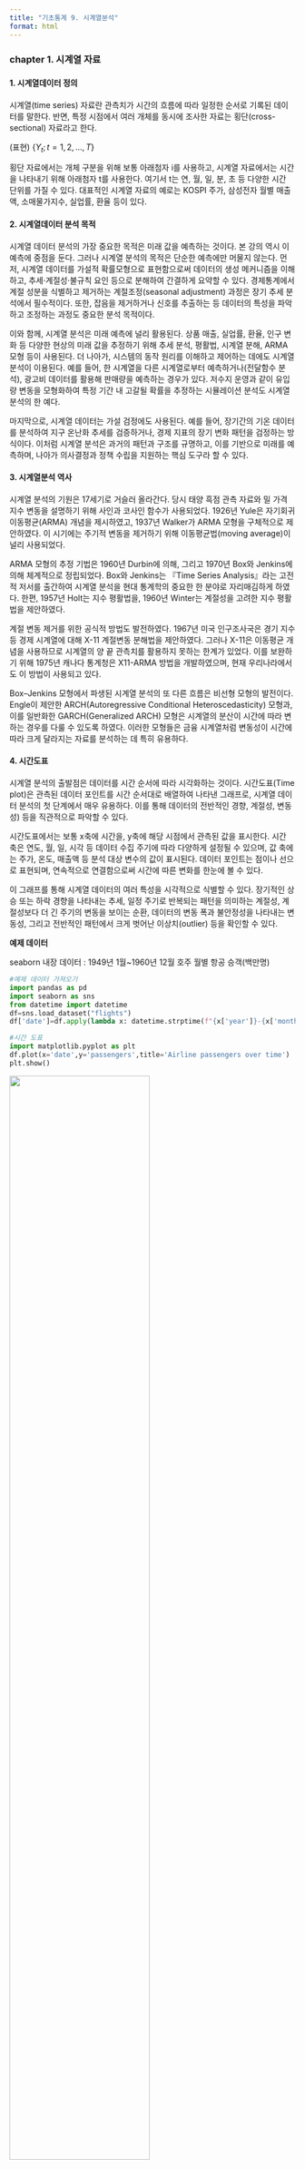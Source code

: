 ```yaml
---
title: "기초통계 9. 시계열분석"
format: html
---
```


### chapter 1. 시계열 자료 

#### 1. 시계열데이터 정의 

시계열(time series) 자료란 관측치가 시간의 흐름에 따라 일정한 순서로 기록된 데이터를 말한다. 반면, 특정 시점에서 여러 개체를 동시에 조사한 자료는 횡단(cross-sectional) 자료라고 한다.

(표현) $\{ Y_{t};t = 1,2,...,T\}$

횡단 자료에서는 개체 구분을 위해 보통 아래첨자 i를 사용하고, 시계열
자료에서는 시간을 나타내기 위해 아래첨자 t를 사용한다. 여기서 t는 연,
월, 일, 분, 초 등 다양한 시간 단위를 가질 수 있다. 대표적인 시계열
자료의 예로는 KOSPI 주가, 삼성전자 월별 매출액, 소매물가지수, 실업률,
환율 등이 있다.

#### 2. 시계열데이터 분석 목적 

시계열 데이터 분석의 가장 중요한 목적은 미래 값을 예측하는 것이다. 본
강의 역시 이 예측에 중점을 둔다. 그러나 시계열 분석의 목적은 단순한
예측에만 머물지 않는다. 먼저, 시계열 데이터를 가설적 확률모형으로
표현함으로써 데이터의 생성 메커니즘을 이해하고, 추세·계절성·불규칙 요인
등으로 분해하여 간결하게 요약할 수 있다. 경제통계에서 계절 성분을
식별하고 제거하는 계절조정(seasonal adjustment) 과정은 장기 추세
분석에서 필수적이다. 또한, 잡음을 제거하거나 신호를 추출하는 등 데이터의
특성을 파악하고 조정하는 과정도 중요한 분석 목적이다.

이와 함께, 시계열 분석은 미래 예측에 널리 활용된다. 상품 매출, 실업률,
환율, 인구 변화 등 다양한 현상의 미래 값을 추정하기 위해 추세 분석,
평활법, 시계열 분해, ARMA 모형 등이 사용된다. 더 나아가, 시스템의 동작
원리를 이해하고 제어하는 데에도 시계열 분석이 이용된다. 예를 들어, 한
시계열을 다른 시계열로부터 예측하거나(전달함수 분석), 광고비 데이터를
활용해 판매량을 예측하는 경우가 있다. 저수지 운영과 같이 유입량 변동을
모형화하여 특정 기간 내 고갈될 확률을 추정하는 시뮬레이션 분석도 시계열
분석의 한 예다.

마지막으로, 시계열 데이터는 가설 검정에도 사용된다. 예를 들어, 장기간의
기온 데이터를 분석하여 지구 온난화 추세를 검증하거나, 경제 지표의 장기
변화 패턴을 검정하는 방식이다. 이처럼 시계열 분석은 과거의 패턴과 구조를
규명하고, 이를 기반으로 미래를 예측하며, 나아가 의사결정과 정책 수립을
지원하는 핵심 도구라 할 수 있다.

#### 3. 시계열분석 역사 

시계열 분석의 기원은 17세기로 거슬러 올라간다. 당시 태양 흑점 관측
자료와 밀 가격 지수 변동을 설명하기 위해 사인과 코사인 함수가
사용되었다. 1926년 Yule은 자기회귀이동평균(ARMA) 개념을 제시하였고,
1937년 Walker가 ARMA 모형을 구체적으로 제안하였다. 이 시기에는 주기적
변동을 제거하기 위해 이동평균법(moving average)이 널리 사용되었다.

ARMA 모형의 추정 기법은 1960년 Durbin에 의해, 그리고 1970년 Box와
Jenkins에 의해 체계적으로 정립되었다. Box와 Jenkins는 『Time Series
Analysis』라는 고전적 저서를 출간하여 시계열 분석을 현대 통계학의 중요한
한 분야로 자리매김하게 하였다. 한편, 1957년 Holt는 지수 평활법을, 1960년
Winter는 계절성을 고려한 지수 평활법을 제안하였다.

계절 변동 제거를 위한 공식적 방법도 발전하였다. 1967년 미국 인구조사국은
경기 지수 등 경제 시계열에 대해 X-11 계절변동 분해법을 제안하였다.
그러나 X-11은 이동평균 개념을 사용하므로 시계열의 양 끝 관측치를
활용하지 못하는 한계가 있었다. 이를 보완하기 위해 1975년 캐나다 통계청은
X11-ARMA 방법을 개발하였으며, 현재 우리나라에서도 이 방법이 사용되고
있다.

Box--Jenkins 모형에서 파생된 시계열 분석의 또 다른 흐름은 비선형 모형의
발전이다. Engle이 제안한 ARCH(Autoregressive Conditional
Heteroscedasticity) 모형과, 이를 일반화한 GARCH(Generalized ARCH) 모형은
시계열의 분산이 시간에 따라 변하는 경우를 다룰 수 있도록 하였다. 이러한
모형들은 금융 시계열처럼 변동성이 시간에 따라 크게 달라지는 자료를
분석하는 데 특히 유용하다.

#### 4. 시간도표 

시계열 분석의 출발점은 데이터를 시간 순서에 따라 시각화하는 것이다. 시간도표(Time
plot)은 관측된 데이터 포인트를 시간 순서대로 배열하여 나타낸 그래프로,
시계열 데이터 분석의 첫 단계에서 매우 유용하다. 이를 통해 데이터의
전반적인 경향, 계절성, 변동성) 등을 직관적으로 파악할 수 있다.

시간도표에서는 보통 x축에 시간을, y축에 해당 시점에서 관측된 값을
표시한다. 시간 축은 연도, 월, 일, 시각 등 데이터 수집 주기에 따라
다양하게 설정될 수 있으며, 값 축에는 주가, 온도, 매출액 등 분석 대상
변수의 값이 표시된다. 데이터 포인트는 점이나 선으로 표현되며, 연속적으로
연결함으로써 시간에 따른 변화를 한눈에 볼 수 있다.

이 그래프를 통해 시계열 데이터의 여러 특성을 시각적으로 식별할 수 있다.
장기적인 상승 또는 하락 경향을 나타내는 추세, 일정 주기로 반복되는
패턴을 의미하는 계절성, 계절성보다 더 긴 주기의 변동을 보이는 순환,
데이터의 변동 폭과 불안정성을 나타내는 변동성, 그리고 전반적인 패턴에서
크게 벗어난 이상치(outlier) 등을 확인할 수 있다.

**예제 데이터**

seaborn 내장 데이터 : 1949년 1월\~1960년 12월 호주 월별 항공
승객(백만명)

```python
#예제 데이터 가져오기
import pandas as pd
import seaborn as sns 
from datetime import datetime
df=sns.load_dataset("flights")
df['date']=df.apply(lambda x: datetime.strptime(f"{x['year']}-{x['month']}", '%Y-%b').date(), axis=1)

#시간 도표
import matplotlib.pyplot as plt
df.plot(x='date',y='passengers',title='Airline passengers over time')
plt.show()
```

![](images/항공승객_시간도표.png){fig-align="center" width="70%"}

#### 5. 시계열데이터 성분 

시계열 데이터 $\{ Y_{t};t = 1,2,...,T\}$는 크게 네 가지 성분으로
이루어진다. 첫째, 장기간에 걸쳐 지속적인 상승이나 하락과 같은 변화를
보이는 경향(Trend) 성분이 있다. 둘째, 1년 이내와 같이 일정한 주기로
반복되는 변동 패턴을 나타내는 계절성(Seasonality) 성분이 존재한다. 셋째,
계절성보다 긴 주기의 변동을 의미하는 순환(Cycle) 성분이 있으며, 주로
경기 변동이나 경제 순환과 같은 장기 요인을 반영한다. 마지막으로, 특정한
주기나 규칙이 없이 불규칙하게 나타나는 불규칙(Irregular) 성분이 있다.

이 가운데 경향, 계절성, 순환은 비교적 규칙적인 패턴을 가지는 성분이며,
불규칙 성분은 예측이 불가능한 잡음 형태로 나타난다. 계절성과 주기 변동은
차분(differencing) 과정을 통해 제거할 수 있으며, 특히 순환 성분은 시계열
패턴을 대표하는 중요한 변동 요인으로 간주된다.

![](images/시간도표_성분.png){fig-align="center" width="70%"}

**경향(Trend) $T_{t}$**

경향은 시계열 데이터에서 장기간에 걸쳐 나타나는 지속적인 변화 패턴을
의미한다. 데이터가 시간이 지남에 따라 꾸준히 증가하거나 감소하는지, 혹은
상대적으로 일정한 수준을 유지하는지를 파악할 수 있다. 경향 패턴은
일반적으로 장기적 요인---예를 들어 인구 증가, 기술 발전, 경제 성장 또는
장기 경기침체---에 의해 발생한다.

형태에 따라 경향은 직선 경향(linear trend)과 이차 경향(quadratic trend)
등으로 구분된다. 직선 경향은 일정한 속도로 변화하는 패턴을, 이차 경향은
변화 속도 자체가 시간이 지남에 따라 증가하거나 감소하는 패턴을 나타낸다.

**순환(cycle) $C_{t}$**

순환은 시계열 데이터에서 일정한 주기와 진폭을 가지고 반복되는 변동
패턴을 의미한다. 이는 계절성보다 더 긴 기간에 걸쳐 나타나며, 경제 경기
변동이나 기후 변화와 같이 장기 요인에 의해 발생하는 경우가 많다. 순환
패턴은 사인 곡선(sine curve)과 같이 일정한 간격으로 고점과 저점이
반복되는 형태로 나타나며, 이러한 주기적 변동은 장기 예측이나 시스템 동작
분석에서 중요한 단서를 제공한다.

**계절성(seasonality) $S_{t}$**

계절성은 시계열 데이터에서 일정한 주기를 가지고 반복되는 변동 패턴을
말한다. 순환과 달리 주기의 길이가 고정되어 있다는 특징이 있으며, 주별,
월별, 분기별, 연도별 등 일정 간격마다 유사한 형태의 변동이 반복된다.
예를 들어, 여름철 음료 매출 증가, 연말 소비 지출 증가, 특정 계절의
농산물 가격 변동 등이 계절성 패턴에 해당한다. 계절성은 주기성이 뚜렷하기
때문에 차분(differencing)이나 계절 조정기법을 통해 비교적 쉽게
제거하거나 분석에 반영할 수 있다.

**불규칙성(irregular) $I_{t}$**

불규칙성은 시계열 데이터에서 경향, 순환, 계절성과 같은 규칙적인 패턴이
전혀 존재하지 않는 변동 성분을 의미한다. 이는 예측할 수 없는 우연한
요인이나 측정상의 오차 등에 의해 발생하며, 통계 모형에서 오차항에
해당한다. 불규칙 성분은 일반적으로 평균이 0이고 분산이 일정하며, 서로
독립적인 백색잡음(white noise)으로 가정된다. 이러한 성분은 데이터
분석에서 제거하거나 모형화하기 어렵기 때문에, 주로 다른 패턴 성분을
추출한 후 남은 잔차로 해석된다.

#### 3. 시계열데이터 분석방법 

![](images/시계열분석_방법.png){fig-align="center" width="80%"}

회귀분석(계량경제) 방법, BOX-JENKINS 방법, 지수 평활법, 시계열 분해
방법이 있다. 회귀분석 방법과 BOX-JENKINS 방법(ARMA)은 수학적 이론 모형에
의존하고 시간에 따라 변동이 많은(빠른) 시계열 자료에 적용된다. 지수
평활법이나 시계열 분해 방법은 다소 직관적인 방법이며 시간에 따른 변동이
느린 데이터를 분석하는데 사용된다.

과거의 데이터 패턴을 활용하여 미래 값을 예측, 설명변수가 있는 시계열
모형은 econometric 계량경제모형

frequency domain : Fourier 분석에 기초, spectrum density function

time domain : 자기상관함수 이용, 관측값들의 시간적 변화 탐색

**평활법 : 과거 값의 평균으로 미래 값을 예측하는 방법**

- 이동 평균법(moving average): 최근 데이터의 평균을 (혹은 중앙치)
  예측치로 사용하는 방법이다. 각 과거치에는 동일한 가중치가 주어지면
  과거 패턴 인식이 주목적이다.

- 지수 평활법(exponential smoothing): 현재 가까운 시점에 가장 많은
  가중치 주고 멀어질수록 낮은 가중치를 주는 방법이다. 경향이나 계절성
  존재여부에 따라 단순지수, 이중지수, 삼중지수, 계절지수 평활법 등이
  있다.

**ARMA 모형**

$Y_{t} = \mu + \alpha_{1}Y_{t - 1} + ... + \alpha_{p}Y_{t - p} + \beta_{1}e_{t - 1} + ... + \beta_{q}e_{t - q} + e_{t - 1}$

시계열 데이터 $\{ Y_{t};t = 1,2,...,T\}$에 대한 모형화를 통하여 미래
값을 예측하는 방법이다. 설명변수가 종속변수 자신의 과거 값인 AR(Auto
Regressive) 모형 , 설명변수가 오차항의 과거 값인 MA(Moving Average)
모형, 그리고 AR과 MA 모형의 결합인 ARMA 모형이 있다.

**계량경제 Econometrics Model**

$Y_{t} = \mu + \alpha_{1}X_{1t} + \alpha_{2}X_{2t} + ... + \alpha_{p}X_{pt} + e_{t - 1}$

시계열 데이터 $\{ Y_{t};t = 1,2,...,T\}$ 종속변수로 하고 p개의 (X1, X2,
\..., Xp)를 설명하는 회귀분석 모형, 유의한 (영향을 미치는) 설명변수를
찾을 수 있으나 예측에 어려움이 있다. 왜냐하면 설명변수의 예측치도 있어야
하기 때문이다. 그러므로 설명변수의 경우에는 $t$시점 대신 이전
시점$t - 1,t - 2,...$을 사용한다.

**성분 관련 분석**

- 추세분석 : 추세(일차식, 이차식, 로그형태 등) 성분을 파악한다.

- 변동 분해 : 3개 주요 성분 (주기, 계절성, 경향)을 분해하는 방법

- X-11 방법 : 정부통계에서 가장 많이 쓰이는 계절 조정 방법

#### 6. 최적 모형 선택 통계량  

- 예측오차: $e_{t} = Y_{t} - {\widehat{Y}}_{t}$

- Mean Absolute Error (MAE) 평균절대오차:
  $MAE = \frac{1}{T}\overset{T}{\sum_{i = 1}}|e_{t}|$

- Mean Absolute Percentage Error (MAPE) 평균절대오차비율:
  $MAPE = \frac{1}{T}\overset{T}{\sum_{i = 1}}|\frac{e_{t}}{Y_{t}}| \times 100(\%)$

- Mean Squared Error (MSE) 평균오차자승합:
  $MSE = \frac{1}{T}\overset{T}{\sum_{i = 1}}e_{t}^{2}$

- Root-Mean Squared Error (MSE) 제곱근MSE:
  $RMSE = \sqrt{\frac{1}{T}\overset{T}{\sum_{i = 1}}e_{t}^{2}}$

### chapter 1. 시계열 모형 

#### 1. 시계열 모형 개념 

**정의**

시계열 분석에서 중요한 출발점은 관측 자료를 설명할 수 있는 적절한
확률모형 또는 모형 계열을 선택하는 것이다. 미래 관측값은 본질적으로
불확실하므로, 각 시점의 관측값 $\{ x_{t}\}$는 확률변수 $\{ X_{t}\}$의
실현값이라고 가정한다.

시계열 모형이란, 관측된 자료 $\{ x_{t}\}$가 실현값이라고 가정되는
확률변수열 $\{ X_{t}\}$의 결합분포를 구체적으로 명세한 것이다. 경우에
따라서는 모든 결합분포를 명시하는 대신 평균과 공분산만을 제시하는 경우도
있다.

이론적으로 완전한 확률 시계열 모형은 $\{ X_{1},X_{2},\ldots\}$의 모든
결합분포를 명시한다. 예를 들어,

$$P(X_{1} \leq x_{1},\ldots,X_{n} \leq x_{n}), - \infty < x_{1},\ldots,x_{n} < \infty,n = 1,2,\ldots$$

와 같이 모든 시점 n에 대한 확률을 규정해야 한다. 그러나 실제 분석에서
이렇게 완전한 명세는 매우 드물다. 대부분의 시계열은 너무 많은 모수를
포함하기 때문에, 분석 가능성과 효율성을 위해 1차 및 2차 모멘트(평균과
공분산)와 같이 보다 제한적인 정보만을 사용하는 경우가 많다.

이러한 평균과 공분산 같은 2차 특성만으로 시계열을 묘사하는 방식을 2차
특성 접근이라 한다. 특히 결합분포가 다변량 정규분포인 경우, 이러한 2차
특성만으로도 결합분포 전체를 완전히 결정할 수 있다. 비록 2차 특성
접근법은 정보의 일부를 포기하는 결과를 낳지만, 최소평균제곱오차
예측이론과 결합하면 실용적이고 효율적인 시계열 분석이 가능하다.

실제 분석에서는 하나의 시계열 자료만 관측 가능한 경우가 많다. 예를 들어,
1900\~1996년 동안 국내 연간 강수량 자료는 오직 한 가지 실현값일 뿐이며,
이는 가능한 많은 경우 중 하나일 뿐이다. 이러한 상황에서 우리는 가용한
자료를 설명하고 예측할 수 있는 간단한 시계열 모형을 설정하고, 더 나아가
다양한 응용 목적에 맞는 모형군을 확장해 나가게 된다.

**시계열 모형화의 일반적 접근 방법**

시계열 분석을 시작할 때는 먼저 데이터를 시각화하여 주요 특징을 파악한다.
이를 통해 추세나 계절성이 있는지, 뚜렷한 구조 변화가 있는지, 혹은
이상치가 존재하는지를 확인한다.

다음 단계는 추세와 계절 성분을 제거하여 정상성(stationarity)을 가진
잔차를 만드는 것이다. 데이터의 변동 폭이 시계열 수준과 비례하는 경우,
로그 변환(log transformation)과 같이 분산 안정화를 위한 사전 변환을
적용할 수 있다. 예를 들어, 모든 값이 양수이도록 상수를 더한 뒤 로그를
취하면 변동성이 일정한 데이터로 변환할 수 있다. 추세와 계절성 제거
방법으로는 모형을 적합하여 해당 성분을 추정 후 제거하거나,
차분(differencing)을 이용해 $Y_{t} = X_{t} - X_{t - d}$와 같이 원
시계열을 일정 시차 d만큼 차감하는 방식이 있다. 목표는 정상성을 만족하는
잔차를 만드는 것이다.

정상화된 잔차에 대해서는 표본 자기상관함수 등 여러 통계량을 활용하여
적절한 모형을 선택하고 적합한다. 이후에는 잔차를 예측하고, 앞서 적용했던
변환을 역변환하여 원래 시계열의 예측값을 얻는다.

또 다른 접근 방법으로는 시계열을 주파수 영역에서 해석하는 푸리에 변환을
이용하여, 서로 다른 주파수를 가진 사인파와 코사인파 성분으로 표현하는
방식이 있다. 이 방법은 신호 처리나 구조물 공학과 같은 공학적 응용에서
특히 중요하며, 구조물의 공진 주파수가 외부 하중의 주파수와 일치하지
않도록 설계하는 데 활용될 수 있다.

#### 2. 시계열 기본 모형 

##### \(1) 평균 0인 모형

시계열 모형 중 가장 단순한 형태는 추세나 계절 성분이 전혀 없고,
관측값들이 서로 독립이며 동일한 분포를 따르는 경우이다. 특히 평균이 0인
확률변수열 $\{ X_{1},X_{2},\ldots\}$로 구성된 경우로 iid 잡음
모형이라고도 한다. 각 확률변수는 동일한 누적분포함수 $F( \cdot )$를
가지며, 결합분포는 다음과 같이 곱으로 분리된다.

$$P(X_{1} \leq x_{1},\ldots,X_{n} \leq x_{n}) = P(X_{1} \leq x_{1})\cdots P(X_{n} \leq x_{n}) = F(x_{1})\cdots F(x_{n})$$

이는 시계열의 모든 시점이 서로 독립임을 의미한다. 따라서 어떤 시점의
값이 주어져도 다른 시점의 값을 예측하는 데 전혀 도움이 되지 않는다.
수식으로 표현하면 다음과 같다.

$$P(X_{n + h} \leq x \mid X_{1} = x_{1},\ldots,X_{n} = x_{n}) = P(X_{n + h} \leq x)$$

예측의 관점에서, 관측값 $(X_{1},\ldots,X_{n})$을 바탕으로 미래값
$X_{n + h}$를 최소평균제곱오차(MSE) 기준으로 예측하는 함수 f를 찾을
경우, 이 모형에서는 항상 0이 최적 예측값이 된다. 즉, iid 잡음 모형은
예측에는 아무런 실질적 정보를 제공하지 않는다.

그럼에도 불구하고 iid 잡음 모형은 시계열 분석에서 중요한 의미를 가진다.
이는 보다 복잡한 시계열 모형을 구축할 때 기초 구성요소로 사용될 수
있으며, 실제 시계열이 iid 잡음으로부터 얼마나 벗어나는지를 측정하는
기준이 되기 때문이다.

**Binary Process**

iid 잡음 모형의 한 예로, 각 시점 $t = 1,2,\ldots$에서 확률 $p$로
$X_{t} = 1$, 확률 $(1 - p)$로 $X_{t} = 0$이 나오는 확률변수열
$\{ X_{t}\}$를 생각할 수 있다. 동전을 던져 앞면이 나오면 +1, 뒷면이
나오면 0을 부여하는 실험이 여기에 해당한다.

**Random Walk**

랜덤 워크는 iid 잡음을 누적합하여 생성되는 시계열이다. 초기값을
$S_{0} = 0$으로 두고,
$S_{t} = X_{1} + X_{2} + \cdots + X_{t},t = 1,2,\ldots$로 정의하면,
$\{ X_{t}\}$가 평균 0인 iid 잡음일 때 $\{ S_{t}\}$는 평균이 0인 랜덤
워크가 된다.

##### \(2) 추세와 계절성을 포함한 모형

많은 시계열 자료에는 뚜렷한 추세가 존재한다. 예를 들어, 호주 월별
탑승객수 자료에는 장기적인 증가 경향이 분명히 나타난다. 이러한 경우,
평균이 0인 모형은 적합하지 않으며, 추세를 포함한 모형이 필요하다.

$X_{t} = m_{t} + Y_{t}$, 여기서 $m_{t}$는 시간이 지남에 따라 서서히
변하는 함수로 추세 성분이라 하며, $Y_{t}$는 평균이 0인 확률 과정이다.
추세 성분를 추정하는 대표적인 방법 중 하나가 최소제곱법이다.
최소제곱법에서는 $m_{t}$를 매개변수화된 함수로 가정하고, 관측자료
$\{ x_{1},\ldots,x_{n}\}$에 대해
$\overset{n}{\sum_{t = 1}}(x_{t} - m_{t})^{2}$을 최소화하도록 모수 값을
추정한다. 예를 들어, 2차 다항식 추세를 가정하면
$m_{t} = a_{0} + a_{1}t + a_{2}t^{2}$와 같이 표현할 수 있으며,
$a_{0},a_{1},a_{2}$는 최소제곱법을 통해 추정된다.

이러한 추세 모형은 장기 변화 패턴을 파악하는 데 유용하며, 필요할 경우
계절성이나 순환 성분을 추가로 포함시켜 더 복잡한 시계열 모형을 구성할 수
있다.

**Harmonic Regression(조화회귀)**

많은 시계열 데이터는 날씨와 같이 계절적으로 변하는 요인의 영향을 받는다.
이러한 효과는 주기가 고정되어 알려진 주기적 성분으로 모형화할 수 있다.
예를 들어, [']{dir="rtl"}교통사고 사망자 수[']{dir="rtl"} 자료는 매년
7월에 최고점, 2월에 최저점을 보이며, 주기 12의 계절 요인을 강하게
시사한다.

계절 요인은 추세가 없고 잡음은 허용하는 단순한 모형으로 다음과 같이
표현할 수 있다. $X_{t} = s_{t} + Y_{t}$, 여기서 $s_{t}$는 주기 $d$를
가지는 주기 함수이며($s_{t - d} = s_{t}$), 편리한 선택으로 사인과 코사인
파형의 합인 조화(harmonics)를 사용할 수 있다. 즉,

$s_{t} = a_{0} + \overset{k}{\sum_{j = 1}}\left\lbrack a_{j}\cos(\lambda_{j}t) + b_{j}\sin(\lambda_{j}t) \right\rbrack$로
표현되며, $a_{0},a_{1},\ldots,a_{k},b_{1},\ldots,b_{k}$는 미지의
모수이고, $\lambda_{1},\ldots,\lambda_{k}$는 고정된 주파수로 $2\pi/d$의
정수배에 해당한다.

이 모형은 푸리에 급수와 동일한 구조를 가지며, $k$는 사용되는 조화의
개수를 의미한다. 예를 들어, 주기 $d = 365$의 일별 데이터에서 기본 파형
하나만 적합하려면 $k = 1,f_{1} = 1$을 선택한다. 반면, 주기 365를 1, 2,
3, 4로 나눈 파형의 조합을 사용하려면 $k = 4$로 설정하고 각 $f_{j} = j$로
지정한다. 조화회귀는 계절성이 뚜렷하고 주기가 일정한 시계열에서 매우
효과적이며, 특히 추세 없이 주기 성분과 잡음만 있는 경우 계절 변동을
설명하는 데 유용하다.

**정상성 모형 stationary model**

시계열 $\{ X_{t},t = 0, \pm 1,\ldots\}$가 정상적(stationary)이라고
말하려면, 시계열의 통계적 특성이 시간에 따라 변하지 않아야 한다. 보다
구체적으로, 평균과 분산이 일정하고, 공분산이 두 시점의 절대적 시간
위치가 아니라 시차(lag)에만 의존해야 한다.

【정의】 $E(X_{t}^{2}) < \infty$인 시계열 $\{ X_{t}\}$에 대해, 평균
함수는 $\mu_{X}(t) = E(X_{t})$, 공분산 함수는
$\gamma_{X}(r,s) = Cov(X_{r},X_{s}) = E\lbrack(X_{r} - \mu_{X}(r))(X_{s} - \mu_{X}(s))\rbrack$

로 정의된다.

**【정의】** $E(X_{t}^{2}) < \infty$인 시계열 $\{ X_{t}\}$가 약한 정상성을
가지려면

1\. 평균 $\mu_{X}(t)$가 시간 t에 무관해야 하며,

2\. 공분산 $\gamma_{X}(t + h,t)$가 t에 무관하고 시차 h에만 의존해야
한다.

엄밀한 정상성(strict stationarity)은 모든 h와 $n > 0$에 대해,
$(X_{1},\ldots,X_{n}),(X_{1 + h},\ldots,X_{n + h})$가 동일한 결합분포를
가지는 경우를 말한다.

약한 정상성 조건 (2)에 따라, 정상 시계열의 공분산 함수는 시차 h에 대한
함수로 정의된다.
$\gamma_{X}(h): = \gamma_{X}(h,0) = \gamma_{X}(t + h,t)$

**【자기상관함수 정의】** 정상 시계열 $\{ X_{t}\}$의 $lagh$에서의
자기공분산함수(Autocovariance Function, ACF)는
$\gamma_{X}(h) = Cov(X_{t + h},X_{t})$로 정의된다. 이때 $lagh$에서의
자기상관함수는
$\rho_{X}(h) = \frac{\gamma_{X}(h)}{\gamma_{X}(0)} = Cor(X_{t + h},X_{t})$로
정의되며, 이는 시계열이 시간 간격 $h$만큼 떨어진 두 시점에서 얼마나
선형적으로 관련되어 있는지를 나타낸다.

**【예제 iid 잡음】** $\{ X_{t}\}$가 평균 0, 분산 $\sigma^{2}$를 가지는 독립
동일분포(iid) 확률변수열이라고 하자. (1) $E(X_{t}) = 0$ (2)
$\gamma_{X}(t + h,t) = \{\begin{matrix}
\sigma^{2}, & \text{if}h = 0 \\
0, & \text{if}h \neq 0
\end{matrix}$ 모두 t에 의존하지 않으므로 정상성 모델이다. 같은 이유로
백색잡음도 정상성 모델이다.

【예제 랜덤 워크】 $\{ S_{t}\}$가 iid 잡음 $\{ X_{t}\}$를 누적합하여
만든 랜덤워크라 하면 공분산
$\gamma_{S}(t + h,t) = Cov(S_{t + h},S_{t}) = t\sigma^{2}$는 시차 t에
의존하므로 비정상성 모델이다.

### chapter 3. 평활법 

#### 1. 이동평균법 

계열 데이터는 주기성이나 불규칙성을 포함하는 경우가 많으므로, 이러한
단기 변동을 완화하고 전반적인 추세를 파악하기 위해 과거 관측값을
평균하는 방법이 사용된다. 이와 같이 과거의 일정 개수 관측값을 평균하여
예측값을 구하는 방법을 이동평균법(Moving Average)이라 한다.

이동평균법은 예측 시점 이전의 일정 기간(예: 최근 3개월, 5일 등)에
해당하는 과거 자료의 평균을 사용하여 다음 시점의 값을 추정한다. 모든
과거치에 동일한 가중치를 부여한다는 점에서, 과거치에 서로 다른 가중치를
부여하는 지수평활법(Exponential Smoothing)과 구별된다.

이 방법은 단기 변동을 제거하고 장기 경향을 파악하는 데 효과적이며, 특히
계절 변동이나 잡음을 제거한 추세 분석과 단기 예측에 자주 활용된다.

**이동평균(Moving Average, MA) 계산과 예측**

이동평균법은 과거 m개의 관측값의 평균을 이용하여 다음 시점의 값을
예측하는 방법이다. 시점 t에서의 단순 이동평균(Simple Moving Average)은
다음과 같이 계산된다.

$${\widehat{X}}_{t + 1} = \frac{X_{t} + X_{t - 1} + \cdots + X_{t - m + 1}}{m}$$

이동평균에는 일반 이동평균과 중심 이동평균(Centered Moving Average,
CMA)가 있다.

일반 이동평균은 예측 시점 직전의 m개 자료를 단순 평균하여 사용한다.

중심 이동평균은 m개의 자료 가운데 중앙 시점을 대표값으로 사용하며, 특히
계절성을 제거하는 과정에서 유용하다.

예를 들어, m = 3인 경우,

- 일반 이동평균: $MA_{t} = \frac{X_{t} + X_{t - 1} + X_{t - 2}}{3}$

  중심 이동평균: 중앙시점이 t이면
  $CMA_{t} = \frac{X_{t - 1} + X_{t} + X_{t + 1}}{3}$이 된다.

중심 이동평균은 시계열을 부드럽게 하면서도 시점의 중심에 해당하는 값을
대표값으로 하므로, 특히 계절 조정 과정에서 계절성을 제거하는 데 자주
사용된다.

**이동평균 주기 m의 결정**

이동평균법에서 주기 m은 데이터의 특성과 분석 목적에 따라 설정한다.
일반적으로 m은 데이터 주기의 배수를 활용하여 결정하며, 이는 변동의 주요
주기를 부드럽게 제거하고 장기 경향을 파악하기 위함이다. 예를 들어,

- 주가 데이터(일별): m = 5 (1주), m = 20 (1개월), m = 60 (분기), m = 120
  (반년)

- 월별 데이터: m = 12 (1년), m = 24 (2년), m = 36 (3년)

**이동평균법의 특징**

이동평균법은 시계열 데이터에서 계절성과 불규칙 변동을 제거함으로써
전반적인 추세를 직관적으로 파악할 수 있는 장점을 가진다. 주기 m의 길이에
따라 분석 초점이 달라지는데, m이 길면 장기 패턴을, m이 짧으면 단기
패턴을 진단하는 데 유용하다. 특히 주기가 길어질수록 시계열에서 주기적
변동이 사라지고 직선에 가까운 장기 추세선이 나타난다.

이 방법은 각 시점에서 자신을 포함한 m개의 관측치를 동일한 가중치로
평균하여, 시계열 자료 $\{ Y_{t}\}$의 전반적인 패턴을 인식한다. 이러한
단순한 계산 방식 덕분에 이해와 구현이 용이하며, 시각적으로도 직관적인
정보를 제공한다.

**이동평균법의 한계와 문제점**

이동평균법은 계산이 단순하고 직관적인 장점이 있지만, 몇 가지 한계가
존재한다. 첫째, 과거 관측치에 동일한 가중치를 부여한다는 점이다. 이는
시간적으로 가까운 자료와 먼 과거 자료를 동일하게 취급하므로, 최근 정보의
중요성이 반영되지 못하고 경우에 따라 추세 판단이 왜곡될 가능성이 있다.

둘째, 이동평균법은 구조적으로 차기 1기만 예측이 가능하다. 따라서 장기
예측보다는 과거 자료를 부드럽게 하여 전반적인 추세를 파악하거나 단기
패턴을 분석하는 데 적합하다. 이러한 이유로, 이동평균법은 독립적인 예측
도구라기보다 시계열 모형화 이전의 탐색적 분석이나 데이터 전처리 단계에서
주로 활용된다.

```python
#예제 데이터 가져오기
import pandas as pd
import seaborn as sns 
from datetime import datetime
df=sns.load_dataset("flights")
df['date']=df.apply(lambda x: datetime.strptime(f"{x['year']}-{x['month']}", '%Y-%b').date(), axis=1)

#이동평균 주기=12, 일년
df['rolling_avg'] = df['passengers'].rolling(window=12).mean()
import matplotlib.pyplot as plt
plt.plot(df['date'],df['passengers'], 'b')  
plt.plot(df['date'],df['rolling_avg'], 'r') 
plt.show()
```

![](images/항공승객_이동평균법.png){fig-align="center" width="80%"}

#### 2. 지수 평활법 exponential smoothing 

이동평균법은 모든 관측치에 동일한 가중치를 부여하므로, 최근 자료와
오래된 자료가 동일하게 반영된다는 한계가 있다. 이로 인해 최신 정보의
중요성이 충분히 반영되지 못하고, 과거의 추세 패턴이 과도하게 포함되는
경향이 있다.

이러한 단점을 보완한 방법이 지수평활법이다. 지수평활법은 최근 관측치에
더 높은 가중치를 부여하고, 시점이 멀어질수록 가중치를 지수적으로
감소시키는 방식으로 과거 자료를 반영한다. 가중치는 일반적으로 평활
상수(smoothing constant) $\alpha(0 < \alpha \leq 1)$로 조절하며,
$\alpha$값이 클수록 최근 자료의 비중이 커지고, 작을수록 장기 패턴을 더
많이 반영하게 된다.

이 방법은 단순한 계산 구조에도 불구하고 예측 능력이 뛰어나며, 단기 미래
예측에 널리 활용된다. 특히 시계열 데이터에서 경향이 크지 않은 경우,
지수평활법은 과거 패턴을 부드럽게 반영하면서도 변화에 신속하게 대응할 수
있다.

1\. 단순 지수평활법(Simple Exponential Smoothing): 추세나 계절성이 없는
시계열에 사용되는 가장 기본적인 형태이다. 미래 예측값은 이전 예측값과
새로운 관측값의 가중 평균으로 계산되며, 평활 상수 $\alpha$로 최근 자료의
반영 비율을 조절한다.

2\. 이중 지수평활법(Double Exponential Smoothing, Holt[']{dir="rtl"}s
Method): 시계열에 추세가 존재하는 경우 사용한다. 레벨(level)과
추세(trend)를 각각 추정하여, 단순 지수평활법에 추세 항을 추가한
형태이다. 이를 통해 변화하는 추세를 반영한 예측이 가능하다.

3\. 삼중 지수평활법(Triple Exponential Smoothing, Holt--Winters Method):
시계열에 추세와 계절성이 모두 존재하는 경우 사용한다. 레벨, 추세,
계절성(seasonal component)을 동시에 추정하며, 계절성이
고정폭(additive)인지 비례형(multiplicative)인지에 따라 두 가지 형태가
있다.

4\. 적응형 지수평활법(Adaptive Exponential Smoothing): 데이터의 변화
속도에 따라 평활 상수 $\alpha$를 자동으로 조정하는 방법이다. 급격한 변동
시에는 $\alpha$를 크게, 안정적인 시기에는 작게 설정하여 예측 정확도를
높인다.

##### \(1) 단순지수평활법 Simple ES

단순 지수평활법은 주기(순환)만 존재하고 추세나 계절성이 없는 시계열
자료에 적합한 예측 방법이다. 이 방법은 과거의 모든 관측값을 활용하되,
최근 관측치에 더 큰 가중치를 부여하고 시점이 멀어질수록 가중치를
지수적으로 감소시키는 특징을 가진다. 이를 통해 최근 데이터의 변화가
예측에 빠르게 반영되면서도 과거 자료가 완전히 무시되지 않는다.

**모형 구조**

단순 지수평활법의 평활값(예측값)은 다음과 같이 정의된다.

$\widehat{Y}t = \alpha Y_{t} + (1 - \alpha)\widehat{Y}t - 1$. 여기서
$Y_{t}$는 시점 t에서의 실제 관측값, ${\widehat{Y}}_{t}$는 시점 t에서의
평활값, 그리고 $\alpha$는 평활 상수(smoothing
constant)이다($0 < \alpha \leq 1$).

이 식은 최근 관측값 $Y_{t}$와 직전 평활값 ${\widehat{Y}}_{t - 1}$의 가중
평균이며, 과거 관측값에 대한 가중치는 $(1 - \alpha)^{k}$로 지수적으로
감소한다.

**가중치 해석**

가중치 $\alpha$가 클수록 최근 자료의 비중이 커지고, 과거 자료의 영향은
급격히 줄어든다. 반대로 $\alpha$가 작으면 과거 자료의 영향이 오래
지속되며, 변화에 대한 반응 속도는 느려진다. Brown은 경험적으로
$\alpha$를 0.05\~0.3 범위에서 선택할 것을 권장하였다.

다음 그림은 레벨이 t=40에서 점프하도록 만든 예시 데이터로 α=0.7은 변화에
빠르게 반응하고 α=0.2는 느리게 따라간다.

![](images/단순지수평활법_예제.png){fig-align="center" width="80%"}

**주기와 평활 상수의 관계**

Montgomery & Johnson(1976)은 데이터 주기 $P$와 평활 상수 $\alpha$의
관계를 다음과 같이 제안하였다. $\alpha \approx 1 - {0.8}^{(1/P)}$. 예를
들어, 주기가 12개월인 월별 데이터의 경우 $\alpha \approx 0.18$ 정도가
적절하다.

**초기값 설정**

초기 평활값 ${\widehat{Y}}_{1}$은 예측의 안정성을 위해 중요하다.
일반적으로 첫 번째 관측값 ${\widehat{Y}}_{1}$ 또는 초기 몇 개 자료의
평균을 사용하며, 경우에 따라 최소제곱법을 통해 추정하기도 한다.

**예측 범위**

단순 지수평활법은 구조적으로 1기 예측(one-step-ahead)에 최적화되어 있다.
장기 예측의 경우, 2기 이후의 예측치는 모두 동일하게
${\widehat{Y}}_{t + 1}$로 수렴한다. 따라서 장기 예측에는 적합하지 않고,
단기 예측이나 단기 추세 분석에 주로 활용된다.

```python
# 예제 데이터 가져오기
import pandas as pd
import seaborn as sns
import matplotlib.pyplot as plt
from datetime import datetime
from statsmodels.tsa.api import SimpleExpSmoothing

# flights 데이터 로드
df = sns.load_dataset("flights")
df['date'] = df.apply(lambda x: datetime.strptime(f"{x['year']}-{x['month']}", '%Y-%b'), axis=1)
df.set_index('date', inplace=True)

# 단순 지수평활 모델 생성 및 적합
model = SimpleExpSmoothing(df['passengers'], initialization_method="heuristic")
fit_model = model.fit(optimized=True)  # alpha 자동 추정

# 결과 출력
print("Optimal alpha:", fit_model.params['smoothing_level'])
print("SSE:", fit_model.sse)

# 12개월 예측
forecast_steps = 12
forecast = fit_model.forecast(steps=forecast_steps)

# 시각화
plt.figure(figsize=(10,5))
plt.plot(df.index, df['passengers'], label='Observed', color='black')
plt.plot(fit_model.fittedvalues.index, fit_model.fittedvalues, label='Fitted (SES)', color='blue')
plt.plot(pd.date_range(df.index[-1] + pd.DateOffset(months=1), periods=forecast_steps, freq='M'),
         forecast, label='Forecast', color='red', linestyle='--')
plt.title("Simple Exponential Smoothing - Observed vs Fitted & Forecast")
plt.xlabel("Date")
plt.ylabel("Passengers")
plt.legend()
plt.grid(True)
plt.tight_layout()
plt.show()
```

Optimal alpha: 0.9999999850988388

SSE: 162545.8192551743

![](images/단순지수평활법_예제02.png){fig-align="center" width="80%"}

$\alpha$가 1에 가까운 이유

데이터에 강한 추세나 계절성이 있는 경우

- SES는 추세나 계절성을 모형화하지 못한다.

- 그러다 보니 추세나 계절성 변화에 맞추려고 $\alpha$를 크게 잡아서 최근
  데이터만 따라가는 방식으로 SSE를 최소화하려고 한다.

데이터 변동이 커서 과거 평균이 예측력을 떨어뜨리는 경우

- 예측 오차를 줄이려면 과거치보다 최근값을 더 신뢰하는 게 유리하다고
  판단한다.

- 최적화 알고리즘이 $\alpha$를 1 근처로 끌어올린다.


##### \(2) Holt[']{dir="rtl"}s Method 이중지수평활법

추세가 있는 시계열 데이터를 다룰 때, 단순 지수평활법을 확장한 방법이다.
수준(Level)과 기울기(Trend)를 동시에 추정하여 예측한다.

관측값 $Y_{1},Y_{2},\ldots,Y_{n}$이 주어졌을 때, 수준
${\widehat{a}}_{n}$, 추세 $\widehat{b}n$을 추정하고, 미래 $h$시점
예측치는 다음과 같이 구한다.

$$\widehat{Yn + h} = {\widehat{a}}_{n} + h{\widehat{b}}_{n},h = 1,2,\ldots$$

**재귀식**

수준 갱신:
$\widehat{a}n + 1 = \alpha Yn + 1 + (1 - \alpha)({\widehat{a}}_{n} + {\widehat{b}}_{n})$

추세 갱신:
$\widehat{b}n + 1 = \beta(\widehat{a}n + 1 - {\widehat{a}}_{n}) + (1 - \beta){\widehat{b}}_{n}$,
여기서 $\alpha,\beta \in (0,1)$는 평활 상수입니다.

예측값: ${\widehat{Y}}_{n + 1} = {\widehat{a}}_{n} + {\widehat{b}}_{n}$

**초기값 설정**

가장 단순 설정법 (Holt, 1957): ${\widehat{a}}_{2} = Y_{2}$,
${\widehat{b}}_{2} = Y_{2} - Y_{1}$

평균 기반 초기치: $\widehat{a}1 = \frac{1}{m}\sum{t = 1}^{m}Y_{t}$,
${\widehat{b}}_{1} = \frac{Y_{m} - Y_{1}}{m - 1}$

지수평활 기반 사전 추정: R forecast 패키지, Python statsmodels의
ExponentialSmoothing

**특징**

$\alpha$는 수준의 변화에 대한 반응 속도, \\beta는 추세 변화에 대한 반응
속도를 조절.

$\alpha$와 $\beta$ 모두 0\~1 사이에서 설정하며, 보통 MSE 최소화를
기준으로 추정

추세가 있는 시계열에서 단기 예측에 강점.

![](images/홀트지수평활법_예제.png){fig-align="center" width="80%"}

$\alpha = 0.2,\beta = 0.1$ → 추세 반영이 느리고, 예측선이 부드러우며
변동에 둔감하다.

$\alpha = 0.8,\beta = 0.1$ → 최근 데이터에 민감하게 반응하여 빠르게
변화를 따라가지만, 변동이 클 수 있다.

$\alpha = 0.5,\beta = 0.5$ → 수준과 추세 모두를 비교적 빠르게 반영하여
적절한 타협형 곡선을 제공한다.

```python
import pandas as pd
import seaborn as sns
import matplotlib.pyplot as plt
from datetime import datetime
from statsmodels.tsa.api import Holt

# flights 데이터
df = sns.load_dataset("flights")
df["date"] = df.apply(lambda x: datetime.strptime(f"{x['year']}-{x['month']}", "%Y-%b"), axis=1)
df = df.set_index("date").asfreq("MS")   # 월초 빈도 지정

# Holt: 수준+추세, 초기치도 추정
holt = Holt(df["passengers"], initialization_method="estimated")
fit  = holt.fit(optimized=True)

# 어떤 키들이 있는지 확인
print("params keys:", list(fit.params.keys()))

alpha = fit.params["smoothing_level"]
# 버전 호환: trend 키 이름이 다를 수 있어 get 체인으로 안전하게 꺼내기
beta  = fit.params.get("smoothing_trend", fit.params.get("smoothing_slope"))

print("Optimal alpha:", alpha)
print("Optimal beta :", beta)
print("SSE:", fit.sse)

# 12개월 예측
fcst = fit.forecast(12)

# 시각화
plt.figure(figsize=(10,5))
plt.plot(df.index, df["passengers"], label="Observed", color="black")
plt.plot(fit.fittedvalues.index, fit.fittedvalues, label="Fitted (Holt)", color="blue")
plt.plot(pd.date_range(df.index[-1] + pd.DateOffset(months=1), periods=12, freq="MS"),
         fcst, label="Forecast (12M)", color="red", linestyle="--")
plt.title("Holt’s Linear Trend – Observed vs Fitted & 12M Forecast")
plt.xlabel("Date"); plt.ylabel("Passengers"); plt.grid(True); plt.legend(); plt.tight_layout()
plt.show()
```

Optimal alpha: 0.9999999850988388

Optimal beta : 0.0

SSE: 161787.91754445358

![](images/홀트지수평활법_예제02.png){fig-align="center" width="80%"}

요약하면 β=0는 ["]{dir="rtl"}추세 업데이트를 하지 않는 게 SSE가 가장
낮았다"는 뜻입니다. 왜 그럴까요?

1\. 계절성을 못 잡은 Holt: flights 데이터는 추세 + 강한 계절성.
Holt(수준+추세)만 쓰면 계절 파형을 설명 못 해서, [']{dir="rtl"}추세까지
억지로 추정[']{dir="rtl"}하는 것보다 최근값을 거의 그대로 따라가는(α≈1)
편이 SSE가 더 낫다. 그 결과 추세항은 쓸모가 없으니 β→0으로 붙는다.

2\. 식 구조상 중복성: α가 1에 가까우면 $a_{t} \approx Y_{t}$. 이때
$a_{t} - a_{t - 1}$가 이미 최근 변화(추세 비슷한 것)를 반영해서, 별도의
추세 평활을 해도 이득이 거의 없습니다. 최적화는 자연히 경계값 β=0으로
밀린다.

3\. 초기/경계 최적화 효과: initialization_method="estimated\"로
초기추세가 작게 잡히거나 노이즈·계절파형 때문에 추세항이 오히려 오차를
키우면, 알고리즘은 β를 0으로 둬서 SES와 거의 동일한 모형으로 수렴합니다.

**Damped trend 방법**

Holt의 선형 방법에 의한 예측값은 $hb_{t}$를 지니고 있어 미래로 갈수록
지속적인 추세 (증가 또는 감소)를 모함하게 된다. 이로 인하여 특히 더 긴
예측 기간에 대해 과도하게 예측되는 경향이 있음을 나타낸다. 하여, Gardner
&
McKenzie( [1985](https://otexts.com/fpp2/holt.html#ref-GarMacK1985) ) 는
향후 언젠가 추세를 평평한 선으로 \"감쇠\"시키는 매개 변수를
도입했다. 감쇠된 추세를 포함하는 방법은 매우 성공적인 것으로 입증되었다.

${\widehat{y}}_{t + h} = a_{t} + h \cdot b_{t}$ (Holt 방법)

감쇄 적용:
${\widehat{y}}_{t + h} = a_{t} + \left( \frac{1 - \phi^{h}}{1 - \phi} \right)b_{t}$,
여기서 $\phi$는 0\~1 사이의 감쇠계수이다.

```python
from statsmodels.tsa.api import Holt
import seaborn as sns
from datetime import datetime
import matplotlib.pyplot as plt

# 1. 데이터 준비
df = sns.load_dataset("flights")
df['date'] = df.apply(lambda x: datetime.strptime(f"{x['year']}-{x['month']}", "%Y-%b"), axis=1)
y = df.set_index("date")["passengers"].asfreq("MS")

# 2. Holt 모형 + 감쇠 추세
holt_damped = Holt(y, damped_trend=True, initialization_method="estimated").fit(optimized=True)

# 3. SSE와 파라미터 출력
print("SSE :", holt_damped.sse)
print("alpha:", holt_damped.params['smoothing_level'])
print("beta :", holt_damped.params['smoothing_trend'])
print("phi  :", holt_damped.params['damping_trend'])  # 감쇠계수

# 4. 예측
steps = 12
fcst = holt_damped.forecast(steps)

# 5. 시각화
plt.figure(figsize=(10,5))
plt.plot(y, label="Observed", color="black")
plt.plot(holt_damped.fittedvalues, label="Fitted (Holt+Damped)", color="blue")
plt.plot(fcst, label="Forecast (12M)", color="red", linestyle="--")
plt.legend()
plt.grid(True)
plt.show()
```

SSE : 161801.78439102264

alpha: 0.9999999850988388

beta : 0.0

phi : 0.995

**왜 감쇄모형을 적용했는데 SSE는 증가했나?**

1\. 지금 모형은 사실상 SES에 가깝습니다

- 추정 결과: α ≈ 1, β = 0, φ = 0.995.

- β=0이면 추세 업데이트를 안 합니다. φ(감쇠계수)가 있어도 추세 항이
  움직이지 않으니 감쇠 효과가 거의 작동하지 않음 → Holt+damped가 SES와
  거의 동일한 행동을 하다.

- 이런 상황에선 파라미터 하나(φ)만 늘어난 셈이라, 훈련 SSE가 좋아질
  이유가 없습니다(오히려 최적화의 미세한 차이로 약간 커질 수 있음).

2\. flights 데이터의 본질: 강한 추세 + 계절성

- Holt(추세만) 또는 Holt+damped(추세+감쇠)로는 계절 패턴을 잡지 못한다.

- 그 결과 SSE를 줄이려면 최근값을 강하게 따라가는 게 최선 → $\alpha$는
  1에, $\beta$는는 0으로 가게 된다.

- 그러므로 Holt와 Holt+damped의 SSE 차이는 미미하거나, 가끔 damped 쪽이
  더 나빠 보이게 된다.


##### \(3) Holt--Winters Method 삼중지수평활법

이전 설명한 지수평활법은 계절성분이 없는 경우 사용된다. 그러므로
계절성이 있는 시계열 데이터에는 적합하지 않다. 강우량, 월별 수출량, 여행
승객 수 등은 계절성을 가지고 있다.

**Holt--Winters[']{dir="rtl"} Additive Method**

계절효과의 크기가 시계열 전체 수준(Level)\*\*에 관계없이 거의 일정할 때
사용한다. 즉, 계절성이 절대적인 차이로 반복된다.

$\begin{matrix}
\widehat{y}t + h & = a_{t} + b_{t}h + st + h - m \\
a_{t} & = \alpha(y_{t} - s_{t - m}) + (1 - \alpha)(a_{t - 1} + b_{t - 1}) \\
b_{t} & = \beta(a_{t} - a_{t - 1}) + (1 - \beta)b_{t - 1} \\
s_{t} & = \gamma(y_{t} - a_{t}) + (1 - \gamma)s_{t - m}
\end{matrix}$, 여기서 $a_{t}$는 수준, $b_{t}$는 추세, $s_{t}$는 계절성,
그리고 $m$은 주기이다.

**Holt--Winters[']{dir="rtl"} Multiplicative Method**

계절효과의 크기가 수준에 비례하여 변할 때 사용하게 되는데 계절성이
비율적 차이로 반복된다. 예를 들면, 매년 12월에는 항상 약 20% 증가,
여름에는 15% 감소하는 시계열 데이터에 적용된다.$\begin{matrix}
\widehat{y}t + h & = (a_{t} + b_{t}h) \cdot st + h - m \\
a_{t} & = \alpha\frac{y_{t}}{s_{t - m}} + (1 - \alpha)(a_{t - 1} + b_{t - 1}) \\
b_{t} & = \beta(a_{t} - a_{t - 1}) + (1 - \beta)b_{t - 1} \\
s_{t} & = \gamma\frac{y_{t}}{a_{t}} + (1 - \gamma)s_{t - m}
\end{matrix}$, 여기서 $\gamma$는 계절성분 갱신 시 적용되는 평활 상수로
절 패턴의 변화 속도를 얼마나 빠르게 반영할지를 결정한다.

```python
import pandas as pd
import seaborn as sns
import matplotlib.pyplot as plt
from datetime import datetime
from statsmodels.tsa.holtwinters import ExponentialSmoothing

# 1) 데이터 로드 & 시계열 인덱스 설정
df = sns.load_dataset("flights")
df["date"] = df.apply(lambda x: datetime.strptime(f"{x['year']}-{x['month']}", "%Y-%b"), axis=1)
y = df.set_index("date")["passengers"].asfreq("MS")  # 월초 빈도

# 2) Holt–Winters Additive (trend='add', seasonal='add')
hw_add = ExponentialSmoothing(
    y, trend="add", seasonal="add", seasonal_periods=12,
    initialization_method="estimated"
).fit(optimized=True)

# 3) Holt–Winters Multiplicative (trend='add', seasonal='mul')
hw_mul = ExponentialSmoothing(
    y, trend="add", seasonal="mul", seasonal_periods=12,
    initialization_method="estimated"
).fit(optimized=True)

# 4) 12개월 예측
steps = 12
fcst_add = hw_add.forecast(steps)
fcst_mul = hw_mul.forecast(steps)

# 5) 파라미터 & SSE 출력
print("[Additive]")
print(" alpha:", hw_add.params.get("smoothing_level"))
print(" beta :", hw_add.params.get("smoothing_trend"))
print(" gamma:", hw_add.params.get("smoothing_seasonal"))
print(" SSE  :", hw_add.sse, "\n")

print("[Multiplicative]")
print(" alpha:", hw_mul.params.get("smoothing_level"))
print(" beta :", hw_mul.params.get("smoothing_trend"))
print(" gamma:", hw_mul.params.get("smoothing_seasonal"))
print(" SSE  :", hw_mul.sse)

# 6) 시각화
plt.figure(figsize=(11,5))
plt.plot(y.index, y, label="Observed", color="black")
plt.plot(hw_add.fittedvalues.index, hw_add.fittedvalues, label="Fitted (Additive)")
plt.plot(hw_mul.fittedvalues.index, hw_mul.fittedvalues, label="Fitted (Multiplicative)")
plt.plot(pd.date_range(y.index[-1] + pd.DateOffset(months=1), periods=steps, freq="MS"),
         fcst_add, label="Forecast Add", linestyle="--")
plt.plot(pd.date_range(y.index[-1] + pd.DateOffset(months=1), periods=steps, freq="MS"),
         fcst_mul, label="Forecast Mul", linestyle="--")
plt.title("Holt–Winters: Additive vs Multiplicative")
plt.xlabel("Date"); plt.ylabel("Passengers"); plt.grid(True); plt.legend(); plt.tight_layout()
plt.show()
```

\[Additive\]

alpha: 0.2525303255513238

beta : 0.0

gamma: 0.7474696744486762

SSE : 21564.432209838982

\[Multiplicative\]

alpha: 0.31858664757791894

beta : 0.0

gamma: 0.6013533719848393

SSE : 15952.880434994611

![](images/홀트윈터스지수평활법_예제.png){fig-align="center" width="80%"}

### chapter 4. ARMA 모형 

ARIMA(Auto-Regressive Integrated Moving Average) 모형은 George Box와
Gwilym Jenkins가 제안한 시계열 모형으로, 자기회귀(AR), 차분(Integrated),
이동평균(MA) 요소를 결합하여 시계열 데이터를 설명하고 예측한다.

시계열 자료 $\{ Y_{t}\}$의 과거 값 $\{ Y_{t - 1},Y_{t - 2},\ldots\}$이
설명변수가 되는 경우를 자기회귀 모형(AR)이라 한다. 이전 관측치들의
가중치가 동일하면 이동평균법, 가중치가 최근 관측치에서 크고 과거로
갈수록 지수적으로 감소하면 지수평활법이라 한다.

과거 관측치로 설명되지 않는 부분, 즉 잔차(오차항)
$\{\varepsilon_{t - 1},\varepsilon_{t - 2},\ldots\}$를 설명변수로
사용하는 모형이 이동평균 모형(MA)이다. 여기에 비정상 시계열을 정상
시계열로 변환하기 위한 차분(differencing) 과정을 나타내는 Integrated를
결합한 것이 ARIMA 모형이다.

#### 1. ARMA( p, q) Processes 

【정의】 $\{ X_{t}\}$가 정상성을 가지며, 모든 t에 대해 다음을 만족하면
$ARMA(p,q)$과정이라고 한다.

$$X_{t} - \phi_{1}X_{t - 1} - \cdots - \phi_{p}X_{t - p} = Z_{t} + \theta_{1}Z_{t - 1} + \cdots + \theta_{q}Z_{t - q}$$

여기서 $\{ Z_{t}\} \sim WN(0,\sigma^{2})$이고, 다항식
$(1 - \phi_{1}z - \cdots - \phi_{p}z^{p}),(1 + \theta_{1}z + \cdots + \theta_{q}z^{q})$는
공통 인자를 갖지 않는다.

【 간편식】 $\phi(B)X_{t} = \theta(B)Z_{t}$, 여기서 $\phi( \cdot )$와
$\theta( \cdot )$는 각각 p차와 q차의 다항식이고, B는 후진 이동
연산자(backward shift operator)이다.

$$\phi(z) = 1 - \phi_{1}z - \cdots - \phi_{p}z^{p}$$

$$\theta(z) = 1 + \theta_{1}z + \cdots + \theta_{q}z^{q}$$

$$B^{j}X_{t} = X_{t - j},B^{j}Z_{t} = Z_{t - j},j = 0, \pm 1,\ldots$$

시계열 $\{ X_{t}\}$는 $\phi(z) \equiv 1$이면 p차 자기회귀
과정($AR(p)$)이라 하고, $\theta(z) \equiv 1$이면 q차 이동평균
과정($MA(q)$)이라 한다.

#### 2. 정상성 stationarity과 인과성 

##### \(1) 정상성

ARMA 모형에서 정상성이 중요한 이유는, 이 모형이 과거 값과 오차항의
일정한 관계를 바탕으로 미래를 예측하는 구조이기 때문이다. 정상성은
평균과 분산이 시간에 따라 변하지 않고, 자기상관 구조가 시점과 무관하게
일정하게 유지된다는 특성을 의미한다. 이러한 특성이 보장되어야 과거
패턴이 미래에도 그대로 적용될 수 있고, 모형의 계수도 시점에 따라 변하지
않아 안정적으로 해석할 수 있다.

첫째, 모수의 안정성 측면에서 정상성은 매우 중요하다. ARMA 모형은 과거
관측치와 오차항의 선형 결합으로 표현되는데, 데이터가 비정상적이면 평균과
분산이 시간에 따라 변하여 계수 추정치도 시점에 따라 달라질 수 있다. 이는
모형을 불안정하게 만들고, 동일한 계수를 유지해야 한다는 전제를
무너뜨린다. 반면 정상성 조건이 충족되면 계수는 시점에 관계없이 일정하게
유지될 수 있다.

둘째, 예측 가능성을 위해서도 정상성이 필요하다. 정상성 시계열은 시간에
관계없이 일정한 패턴을 유지하므로, 과거의 패턴을 기반으로 미래를 예측할
수 있다. 그러나 비정상 시계열은 평균, 분산, 자기상관 구조가 변하기
때문에 과거 관계식이 미래에 그대로 적용되지 않는다. 예를 들어, 단순한
추세형 주가 시계열은 비정상적이어서 과거 패턴이 반복되지 않는 경우가
많다.

셋째, 자기상관(ACF)와 부분자기상관(PACF) 분석이 가능하려면 정상성이
필요하다. ARMA 모형의 차수(p, q)를 결정하고 모수를 추정하는 과정은 ACF와
PACF 패턴을 해석하는 데 기반한다. 데이터가 비정상이면 ACF/PACF가
일정하게 수렴하지 않고, 이론적으로 기대되는 절단(cut-off) 또는 지수적
감소 형태가 나타나지 않는다. 따라서 정상성이 없으면 AR과 MA 차수를
논리적으로 결정하기 어렵다.

넷째, 수리적 해석 가능성에서도 정상성은 필수적이다. 정상성 조건이
충족되면 ARMA 방정식의 해를 무한 MA 표현(ψ-가중치)으로 전개할 수 있으며,
이를 통해 모형의 안정성과 예측 오차 구조를 분석할 수 있다. 그러나 비정상
과정에서는 이러한 전개가 발산하여 수리적 해석이 불가능해진다.

**이론적 정상성 조건 (모형 계수 기반)**

ARMA 모형이 주어졌을 때, AR 부분의 특성방정식(characteristic equation)의
모든 근이 단위원 밖에 있으면 정상성이다.

AR(p) 모형:
$Y_{t} = \phi_{1}Y_{t - 1} + \phi_{2}Y_{t - 2} + \cdots + \phi_{p}Y_{t - p} + e_{t}$

특성방정식:
$1 - \phi_{1}z - \phi_{2}z^{2} - \cdots - \phi_{p}z^{p} = 0$, 모든 해
z가 $|z| > 1$이면 정상성이다. 계수 추정 후 정상성 검정이 가능하다.

**데이터 기반 정상성 검정 (Unit Root Test)**

\(1\) ADF 검정 (Augmented Dickey--Fuller test)

- 귀무가설 H_0: 단위근 존재 → 비정상(Non-stationary)

- 대립가설 H_1: 정상성

\(2\) KPSS 검정 (Kwiatkowski--Phillips--Schmidt--Shin test)

- 귀무가설 H_0: 정상성

- 대립가설 H_1: 비정상

ADF와 반대 논리 → 두 검정을 함께 쓰면 더 확실.

\(3\) Phillips--Perron (PP) 검정

ADF와 유사하지만 자기상관과 이분산성을 보정한 버전이다.

**비정상성 해결방안**

첫째, 차분(differencing)

- 일반 차분: $Y_{t} - Y_{t - 1}$ 형태로 한 시점 전 값을 빼서 추세를
  제거한다.

- 계절 차분: $Y_{t} - Y_{t - s}$ 형태로 s주기 전 값을 빼서 계절성을
  제거한다. 예를 들어 월별 데이터에서 s=12면 연간 계절 패턴을 없앨 수
  있다.

차분 횟수 d는 최소한으로 하는 것이 좋으며, 과도한 차분은 오히려 잡음을
증가시킨다.

둘째, 변환(transformation)

데이터의 분산이 시간에 따라 변하는 경우, 로그 변환이나 제곱근 변환을
적용해 분산을 안정화시킬 수 있다.

- 로그 변환: 급격히 증가하는 값의 분산을 줄이는 데 효과적

- Box--Cox 변환: 로그 변환을 포함하는 더 일반적인 형태로, 최적 변환
  파라미터를 추정해 적용 가능

셋째, 추세 제거(detrending)

추세가 뚜렷한 경우, 회귀분석으로 추세 성분을 추정한 뒤 이를 제거해
잔차(residual)만 분석한다. 예를 들어, 시간 변수를 독립변수로 하는 선형
회귀를 통해 추세를 제거할 수 있다.

넷째, 계절성 조정(seasonal adjustment)

계절성이 있는 경우, 계절성 분해(예: STL decomposition,
X-13ARIMA-SEATS)를 통해 계절 성분을 제거한다. 이렇게 하면 남은 비계절
부분이 정상성을 가질 가능성이 높아진다.

다섯째, 통계적 단위근 검정 후 보정

ADF(augmented Dickey--Fuller), KPSS, Phillips--Perron 등의 단위근 검정을
통해 비정상성을 확인한 뒤, 적절한 차분이나 변환을 적용한다.

##### \(2) 인과성과 가역성

【정의】 시계열 $\{ X_{t}\}$가 ARMA(p, q) 모형을 따른다고 하자. 이
시계열이 인과적(causal)이라는 것은, 현재 값 $\{ X_{t}\}$가 과거의
백색잡음 $\{ Z_{t - j}\}$들의 가중합으로 표현될 수 있음을 의미한다.즉,
다음을 만족하는 상수 $\{\psi_{j}\}$가 존재해야 한다.

$$X_{t} = \overset{\infty}{\sum_{j = 0}}\psi_{j}Z_{t - j},\overset{\infty}{\sum_{j = 0}}|\psi_{j}| < \infty$$

이 조건은 현재 값이 오직 과거 값들로부터만 영향을 받음을 뜻한다.

인과성의 수학적 조건

인과성은 AR 다항식 $\phi(z) = 1 - \phi_{1}z - \cdots - \phi_{p}z^{p}$가
$|z| \leq 1$인 모든 z에 대해 0이 아닌 경우와 동치이다. 이는 AR 방정식의
근이 단위원 바깥에 있어야 한다는 의미다.

이 조건을 만족하면, ARMA 모형을 무한 MA(무한 이동평균) 형태로 전개할 수
있다. 인과성이 보장되지 않으면, 현재 값이 미래의 충격(오차)에 의존하게
되므로, 실제 예측 불가능한 모형이 된다.

**가역성 invertibility**

【정의】 ARMA(p, q) 과정 $\{ X_{t}\}$가 가역적이라고 하려면,
$\overset{\infty}{\sum_{j = 0}}|\pi_{j}| < \infty$인 상수들
$\{\pi_{j}\}$가 존재하고
$Z_{t} = \overset{\infty}{\sum_{j = 0}}\pi_{j}X_{t - j}$가 모든 t에 대해
성립해야 한다. 가역성은 다음 조건과 동치이다:

$$\theta(z) = 1 + \theta_{1}z + \cdots + \theta_{q}z^{q} \neq 0\text{for all}|z| \leq 1$$

가역성은 MA(이동평균) 과정이 동일한 자기회귀(AR) 과정으로 유일하게
표현될 수 있는 성질을 말한다. 쉽게 말해, MA 모형은 원래 과거의
오차항($Z_{t}$)들을 설명변수로 쓰지만, 실제 분석에서는 오차항을 직접 알
수 없다. 가역성이 있으면 이 오차항들을 과거 관측값의 무한 선형결합으로
표현할 수 있기 때문에, 오차항 없이도 모형을 재작성하고 추정할 수 있다.

이 성질이 없으면, 동일한 관측값 시계열을 설명하는 MA 모형이 여러 개
존재하게 되어 모형이 비식별(non-identifiable) 문제가 발생한다. 그래서
추정 안정성과 해석 가능성을 위해 MA 모형에는 반드시 가역성 조건을
부여한다.

#### 3. ARMA 모델 추정 과정 

① 데이터 사전 진단

ARMA 모형을 적용하기 전, 데이터의 특성을 파악하여 정상성 여부와 모형
적합 가능성을 평가한다.

- 시간도표) 분석: 시계열을 시간축에 따라 시각화하여 추세, 계절성,
  변동성의 존재 여부를 직관적으로 확인한다. 정상성 데이터라면 평균과
  분산이 일정해야 한다.

- 백색잡음 검정: 시계열이 완전 무작위인지 여부를 확인한다. 데이터가
  백색잡음이면 예측 가능성이 없으므로 ARMA 모형을 적용할 필요가 없다.

- 정상성 검정: ADF(augmented Dickey--Fuller)나 KPSS 검정을 통해 정상성
  여부를 통계적으로 판정한다.

- 등분산성 검정: 시간에 따라 분산이 변하지 않는지 확인한다. 필요하면
  변환(log, Box--Cox 등)을 통해 분산을 안정화시킨다.

② 모형 식별 (Model Identification)

정상성 확보 후, ACF와 PACF 분석을 통해 AR(p), MA(q) 차수를 결정한다.

- ACF(Autocorrelation Function): 시차(lag)별 상관관계를 측정하여 MA 차수
  식별에 활용한다.

- PACF(Partial Autocorrelation Function): 시차별 순수 자기상관을
  계산하여 AR 차수 식별에 사용한다.

- 계절성 진단: 계절성이 있으면 계절 차분(Seasonal Differencing)을
  고려하고, 계절 AR/MA 항을 포함한 SARIMA 모형으로 확장한다.

③ 모형 추정 (Parameter Estimation)

식별된 차수(p, q)에 맞춰 ARMA 모형을 설정하고, 회귀계수를 추정한다.

- 추정 방법: 최대우도추정(MLE, Maximum Likelihood Estimation) 또는
  최소제곱법(OLS, Ordinary Least Squares) 사용.

- 계절성 데이터 처리: 계절성이 있으면 주기(s)만큼 차분한 시계열을 이용해
  계수를 추정한다.

④ 모형 진단 (Model Diagnostics)

추정된 모형이 적절한지 평가한다.

- 계수 유의성 검정: 각 계수의 t-통계량과 p값을 확인해 통계적으로
  유의한지 판단한다.

- 잔차 분석: 모형의 잔차가 백색잡음(평균 0, 분산 일정, 자기상관
  없음)인지 검정한다. 잔차에 패턴이 남아 있으면 모형이 데이터를 충분히
  설명하지 못한 것이다.

- Ljung--Box Q 검정: 잔차의 자기상관이 유의한지 평가한다.

⑤ 예측 모형 적용 (Forecasting)

모형 진단을 통과한 최종 ARMA 모형을 사용하여 미래 값을 예측한다.

- 단기/중기 예측: 정상성 시계열에서는 장기 예측보다 단기 예측에서 오차가
  적다.

- 예측 결과와 신뢰구간(Confidence Interval)을 함께 제시하여 불확실성을
  평가한다.

#### 4. ACF와 PACF 

##### \(1) 자기공분산함수(ACF)

**정의**

자기상관계수(Autocorrelation Coefficient)는 시계열 데이터가 서로 다른
시점에서 얼마나 유사한지를 나타내는 척도로 시차 j에서의 자기상관계수
$\rho(j)$는 다음과 같이 정의한다.

$\rho(h) = \frac{\text{COV}(X_{t},X_{t - h})}{V(X_{t})}$. 즉, 시점 $t$와
$t - h$의 값이 얼마나 비슷한지를 분산으로 표준화한 값이다.

**성질**

- $\rho(h)$는 상관계수이므로 항상 $- 1 \leq \rho(h) \leq 1$범위에
  존재한다.

- $h = 0$ : $Y_{t}$와 $Y_{t}$의 상관계수이므로 항상 1이다.

- $\rho(h) = \rho( - h)$

- 정상 백색잡음 과정에서는 $\rho(h) = 0$ (단, $h \neq 0$)

- 정상 시계열에서는 $\rho(h)$가 시차 $h$에만 의존하고 시간 $t$에는 의존하지 않는다.

- AR(p) 모형의 경우 PACF가 p시차에서 절단되고, ACF는 지수적으로 감소한다.

- MA(q) 모형의 경우 ACF가 q시차에서 절단되고, PACF는 지수적으로 감소한다.

##### \(2) 모형 식별

시계열 데이터의 특성을 분석하여 적합한 모형의 형태와 차수를 결정하는 단계이다. 부분자기상관함수(PACF)와 함께 이용하여 AR, MA, ARMA 모형의 차수를 추정한다.

계절성이 존재하는 경우 주기별 패턴을 추가로 분석하여 계절 차수를 식별한다. 예를 들어 ACF가 일정 시점에서 절단되는 경우 MA 모형의 후보이며, PACF가 일정 시점에서 절단되는 경우 AR 모형의 후보이다. ACF와
PACF가 모두 서서히 감소하는 경우 ARMA 모형의 후보이다.

- $X_{t} = Z_{t} \sim WN$ ACF

$$\rho(h) = 0,forh > 0$$

- $X_{t} = Z_{t} + \theta_{1}Z_{t - 1} + \cdots + \theta_{q}Z_{t - q} \sim MA(q)$
ACF

$\gamma(h) = \{\begin{matrix}
\sigma^{2}\overset{q - |h|}{\sum_{j = 0}}\theta_{j}\theta_{j + |h|}, & \text{if}|h| \leq q, \\
0, & \text{if}|h| > q.
\end{matrix}$`<!-- -->`{=html}4

- $X_{t} - \phi_{1}X_{t - 1} = Z_{t} \sim AR(1)$ ACF

$$\rho(h) = \phi_{1}^{|h|},h = 0,1,2,\ldots$$

- $X_{t} - \phi_{1}X_{t - 1} - \phi_{2}X_{t - 2} = Z_{t} \sim AR(2)$ ACF

$$\rho(h) = \phi_{1}\rho(h - 1) + \phi_{2}\rho(h - 2),h \geq 2$$

$$$\rho(0) = 1$, $\rho(1) = \frac{\phi_{1}}{1 - \phi_{2}}$$

AR(2) ACF는 지수적 감소(실수 근 2개), 감쇠 진동(복소수 근 전재), 또는
이들의 혼합 패턴을 보인다.

- $X_{t} - \phi_{1}X_{t - 1} = Z_{t} + \theta_{1}Z_{t - 1} \sim ARMA(1,1)$
ACF

$$\rho(0) = 1$$

$$\rho(1) = \frac{(1 + \theta_{1}\phi_{1})(\theta_{1} + \phi_{1})}{1 + 2\theta_{1}\phi_{1} + \theta_{1}^{2}}$$

$$\rho(h) = \phi_{1}^{h - 1}\rho(1),h \geq 2$$

$AR(1)$모형처럼 지수적 감소 형태를 보인다. 단, $\rho(1)$값이
$\theta_{1}$값에 의해 조정되므로, $AR(1)$보다 첫 번째 시차에서의 상관이
더 크거나 작을 수 있다. $h \geq 2$에서는 $AR(1)$과 동일하게 $\phi_{1}$의
거듭제곱에 따라 감소한다.

ACF와 PACF 이용한 모형 식별

  -----------------------------------------------------------------------
         모형                    ACF                       PACF
  ------------------ ---------------------------- -----------------------
        AR(p)            지수적으로 감소한다.       시차 $p$ 이후 0으로
                                                         떨어진다.

        MA(q)            시차 $q$ 이후 0으로       지수적으로 감소한다.
                              떨어진다.           

      ARMA(p, q)         지수적으로 감소한다.      지수적으로 감소한다.
  -----------------------------------------------------------------------

#### 5. 사례분석 

##### \(1) 데이터 사전 진단 및 전처리

**시간도표**

```python
import pandas as pd
import seaborn as sns
import matplotlib.pyplot as plt
from datetime import datetime

# 예제 데이터 불러오기
df = sns.load_dataset("flights")
df['date'] = df.apply(lambda x: datetime.strptime(f"{x['year']}-{x['month']}", '%Y-%b'), axis=1)

# date를 인덱스로 설정
df = df.set_index('date')

# 시간도표 그리기
plt.figure(figsize=(12,6))
plt.plot(df.index, df['passengers'], marker='o', linestyle='-')
plt.title("Time Plot of Monthly Passengers (1949–1960)")
plt.xlabel("Date")
plt.ylabel("Number of Passengers")
plt.grid(True)
plt.show()
```

![](images/항공승객_시간도표03.png){fig-align="center" width="80%"}

1\. 추세 존재

1949년부터 1960년까지 승객 수가 전반적으로 증가하는 뚜렷한 상승 추세를
보이고 있다. 이는 장기적으로 항공 여행 수요가 꾸준히 늘어났음을
의미한다.

2\. 계절성 뚜렷

매년 일정한 주기(12개월)를 두고 승객 수가 반복적으로 증감하는 패턴이
나타난다. 여름철과 연말에 승객 수가 높은 피크를 보이고, 겨울·초봄에는
감소하는 경향이 있다.

3\. 변동폭 확대(Heteroscedasticity)

시간 경과에 따라 계절 변동폭(peak와 trough의 차이)이 점점 커지고 있다.
이는 비정상 시계열에서 자주 나타나는 특징으로, 분산이 일정하지 않다는
것을 시사합니다.

4\. 비정상성 가능성

평균과 분산이 시간에 따라 변동하므로 정상성(stationarity)을 만족하지
않을 가능성이 크다. ARMA 모형 적용 전에 차분(differencing) 또는 변환(log
transformation) 등을 통해 정상화를 시도해야 할 필요가 있다.

**백색잡음 진단: Ljung-Box and Box-Pierce 통계량**

- 귀무가설 : 분석대상 시계열 데이터는 백색 잡음이다. $Y_{t} = e_{t}$ \<=\>
모형인식 불가능

- 대립가설 : 백색 잡음이 아니다. \<=\> 패턴이 존재한다. \<=\> ARMA 모형
인식이 가능하다.

```python
#백색잡음 진단
import statsmodels.api as sm
sm.stats.acorr_ljungbox(df['passengers'],lags=[20],boxpierce=True)
```

  ---------------- ------------------ ---------------- ------------------
      lb_stat          lb_pvalue          bp_stat          bp_pvalue

    1434.148907      5.300473E-292      1328.532248      2.291495E-269
  ---------------- ------------------ ---------------- ------------------

첫 행은 Ljung-Box 통계량(1456)과 유의확률, 두번째 행은 Box-Pierce
통계량(1381)과 유의확률이다. 두 방법 모두 유의확률이 \<0.001이므로
백색잡음이 아니다. boxpierce=True을 제외하면 Ljung-Box 통계량만
출력된다.

해당 시계열 데이터에는 자기상관이 강하게 존재하며, 단순한 무작위 잡음이
아니다. 즉, ARMA 등 자기상관 구조를 반영한 모형을 적용할 필요가 있다.

**단위근 unit root 검정**

귀무가설 : 단위근을 갖는다. 단위근 unit root 모형 \<=\> random walk 모형

대립가설 : 단위근 문제가 없다.

단위근 문제가 발생하면 차분으로 문제를 해결한다.

```python
#Augmented Dickey-Fuller 단일근 검정
from statsmodels.tsa.stattools import adfuller
adf_result = adfuller(df['passengers'])
print("ADF Statistic:", adf_result[0])
print("p-value:", adf_result[1])
```

ADF Statistic: 0.8153688792060498

p-value: 0.991880243437641

ADF 검정의 귀무가설(H₀)은 ["]{dir="rtl"}시계열이 단위근을 가진 비정상
과정이다"이다. p-value가 0.99로 매우 크기 때문에 귀무가설을 기각할 수
없다. 즉, 이 시계열은 비정상 시계열이며, 추세 제거(차분) 또는 변환 후에
ARMA 모형을 적용해야 한다.

**등분산 검정(ARCH test)**

- 귀무가설(H₀): 잔차는 등분산성을 가진다.

- 대립가설(H₁): 잔차는 이분산성을 가진다.

```python
# 등분산성 검정 (ARCH test)
from statsmodels.stats.diagnostic import het_arch

# flights 데이터에서 'passengers' 컬럼 사용
stat, p_value, _, _ = het_arch(df['passengers'])

print(f"ARCH LM 통계량: {stat}")
print(f"p-value: {p_value}")

if p_value < 0.05:
    print("귀무가설 기각: 이 데이터는 이분산성을 가질 가능성이 큼")
else:
    print("귀무가설 채택: 이 데이터는 등분산성을 가짐")
```

ARCH LM 통계량: 126.0645062581934

p-value: 2.961233760503082e-22

귀무가설 기각: 이 데이터는 이분산성을 가질 가능성이 큼

p-value가 0.05 미만이므로 귀무가설을 기각한다. 따라서, 이 데이터는
이분산성을 가질 가능성이 매우 높다고 결론낼 수 있다. 즉, flights
데이터의 승객 수 시계열은 분산이 시간에 따라 일정하지 않고, 변동성이
시점에 따라 달라진다고 해석된다.

로그변환, 제곱근 변환, Box-Cox 변환이 있는데 가장 많이 사용되는
로그변환을 사용한다.

**전처리후 ADF 검정**

```python
from statsmodels.tsa.stattools import adfuller
import numpy as np

# 로그 변환
df['log_passengers'] = np.log(df['passengers'])

# 1차 차분
df['log_diff1'] = df['log_passengers'].diff()

# NaN 제거 후 ADF 테스트
adf_result = adfuller(df['log_diff1'].dropna())
print("ADF Statistic:", adf_result[0])
print("p-value:", adf_result[1])
```

ADF Statistic: -2.717130598388114

p-value: 0.07112054815086184

유의수준 5%에서 단위근 문제없다. (정상성 프로세스)

##### \(2) 모형진단

```python
from statsmodels.tsa.stattools import adfuller
import numpy as np

# 로그 변환
df['log_passengers'] = np.log(df['passengers'])

# 1차 차분
df['log_diff1'] = df['log_passengers'].diff()

# NaN 제거 후 ADF 테스트
adf_result = adfuller(df['log_diff1'].dropna())
print("ADF Statistic:", adf_result[0])
print("p-value:", adf_result[1])
```

![](images/항공승객_acf_pacf.png){fig-align="center" width="80%"}

1\. ACF

- 대부분의 시차에서 값이 신뢰구간(파란 음영 영역) 안에 있음.

- 특정 시차(예: 1, 12)에서만 약간의 유의한 값이 있지만, 전반적으로
  빠르게 소멸하는 형태.

- 이는 잔여 상관 구조가 거의 없음을 의미합니다.

2\. PACF

- PACF도 비슷하게, 거의 모든 시차에서 값이 유의하지 않음.

- 시차 1, 12 부근에 약간의 봉이 보이지만 강하지 않음.

- AR 계수가 크게 필요하지 않음을 시사.

3\. 잠재 모형

**비계절 부분**

- ACF: 시차 1에서만 살짝 유의 → MA(1) 가능성

- PACF: 시차 1에서만 살짝 유의 → AR(1) 가능성 → p, q 둘 다 0\~1 범위에서
  시도

**계절 부분 (주기 12)**

- ACF: 시차 12 부근 약간 유의 → 계절 MA(1) 가능성

- PACF: 시차 12 부근 약간 유의 → 계절 AR(1) 가능성 → P, Q 둘 다 0\~1
  범위에서 시도

  ----------------------- ----------------------- -----------------------
           모형             비계절 차수 (p,d,q)     계절 차수 (P,D,Q,s)

          모델 1                  (0,1,1)               (0,1,1,12)

          모델 2                  (1,1,0)               (0,1,1,12)

          모델 3                  (1,1,1)               (0,1,1,12)

          모델 4                  (0,1,1)               (1,1,0,12)

          모델 5                  (0,1,1)               (1,1,1,12)
  ----------------------- ----------------------- -----------------------

##### \(3) 최적 모형

```python
#모형 비교
candidates = [
    ((0,1,1),(0,1,1,12)),
    ((1,1,0),(0,1,1,12)),
    ((1,1,1),(0,1,1,12)),
    ((0,1,1),(1,1,0,12)),
    ((0,1,1),(1,1,1,12)),
]

rows = []
for order, seas in candidates:
    m = sm.tsa.statespace.SARIMAX(df["log_passengers"], order=order, seasonal_order=seas,
                                  enforce_stationarity=False, enforce_invertibility=False)
    r = m.fit(disp=False)
    rows.append({"order": order, "seasonal_order": seas, "AIC": r.aic, "BIC": r.bic})

pd.DataFrame(rows).sort_values("AIC")
```

  ----------------- ----------------- ----------------- -----------------
        차수            계절차수             AIC               BIC

      (1, 1, 0)       (0, 1, 1, 12)      -437.52582        -429.21377

      (0, 1, 1)       (1, 1, 0, 12)      -437.11592        -428.77855

      (0, 1, 1)       (0, 1, 1, 12)      -435.44352         -427.157

      (1, 1, 1)       (0, 1, 1, 12)      -433.78518        -422.73649

      (0, 1, 1)       (1, 1, 1, 12)      -428.86966        -417.82097
  ----------------- ----------------- ----------------- -----------------

- AIC 최솟값: -437.525820 → 차수=(1,1,0), 계절차수=(0,1,1,12)

- BIC 최솟값: -429.213766 → 동일하게 차수=(1,1,0), 계절차수=(0,1,1,12)

**모형 추정 및 검정**

```python
import numpy as np
import pandas as pd
import seaborn as sns
import statsmodels.api as sm

# 1) 데이터 로드 & 인덱스 설정
df = sns.load_dataset("flights")
df["date"] = pd.to_datetime(df["year"].astype(str) + "-" + df["month"].astype(str))
df = df.set_index("date").sort_index()

# 2) 로그 변환(열로 보관)
df["log_passengers"] = np.log(df["passengers"])

# 3) SARIMA 적합: (p,d,q)×(P,D,Q,12)
model = sm.tsa.statespace.SARIMAX(
    df["log_passengers"],
    order=(1,1,0),
    seasonal_order=(0,1,1,12),
    enforce_stationarity=False,
    enforce_invertibility=False,
)
res = model.fit()
print(res.summary())

# 1) 잔차 추출
residuals = res.resid
# 2) ACF/PACF 그래프
fig, ax = plt.subplots(2, 1, figsize=(12,6))
sm.graphics.tsa.plot_acf(residuals, lags=30, ax=ax[0])
sm.graphics.tsa.plot_pacf(residuals, lags=30, ax=ax[1])
plt.tight_layout()
plt.show()

# 3) Ljung-Box 검정 (잔차 독립성)
lb_test = acorr_ljungbox(residuals, lags=[12,24], return_df=True)
print("Ljung-Box test:\n", lb_test)

# 4) ARCH 검정 (이분산성 확인)
arch_test = het_arch(residuals)
print("\nARCH Test: LM stat=%.4f, p=%.4f" % (arch_test[0], arch_test[1]))

# 5) 정규성 검정 (Jarque-Bera/Anderson-Darling)
norm_test = normal_ad(residuals)
print("\nNormality test (Anderson-Darling): stat=%.4f, p=%.4f" % (norm_test[0], norm_test[1]))
```

**모형 계수 유의성**

회귀계수 유의성 매우 높음

![](images/항공승객_arma추정.png){fig-align="center" width="80%"}

추정식:
$Y_{t} = - 0.380Y_{t - 1} - 0.553\varepsilon_{t - 12} + \varepsilon_{t},\sigma^{2} = 0.0014)$

$$(1 + 0.380L)(1 - L)(1 - L^{12})X_{t} = (1 - 0.553L^{12})\varepsilon_{t}$$

**잔차 진단 결과**

1\. ACF/PACF

- 대부분의 시차에서 자기상관이 95% 신뢰구간 내에 있음.

- 다만 lag=12 근처에서 뚜렷한 음(-) 피크가 나타남 → 계절적 효과가 다
  설명되지 않았을 가능성.

2\. Ljung-Box test (Q-stat)

- 12시차: p=0.0001, 24시차: p=0.022 → 잔차가 백색잡음 가정을 위배
  (독립성 결여).

- 즉, 모형이 데이터의 자기상관을 완전히 설명하지 못함.

3\. ARCH test

\- p=1 → 조건부 이분산성(ARCH 효과) 없음.

4\. 정규성 검정 (Anderson-Darling)

- p=0.0000 → 잔차가 정규성을 따르지 않음.

- 분포가 비정규적(꼬리 두꺼움, 왜도 존재)임을 시사.

추정된 SARIMA(1,1,0)×(0,1,1,12) 모형은 데이터의 전반적인 추세와 계절성을
잘 설명하였으나, 잔차에 계절적 자기상관(특히 lag=12)이 남아 있음 → 추가
개선 필요.

잔차는 이분산성 문제는 없지만, 정규성 및 독립성 가정을 위배 → 예측
신뢰구간 해석에 주의 필요.

5\. 개선 방향 제안

- 계절 차수를 더 늘려서 SARIMA(1,1,0)×(0,1,2,12) 또는
  SARIMA(1,1,1)×(0,1,1,12) 시도. ➟ [시도 했으나 모형 적합도 낮고 여전히
  잔차 진단 결과 문제점 해결되지 않음]{.underline}

- 혹은 외생 변수(X) 포함한 SARIMAX 또는 구조적 시계열
  모형(Trend+Seasonal decomposition) 검토.

```python
import numpy as np
import pandas as pd
import matplotlib.pyplot as plt
import statsmodels.api as sm

# 1) SARIMA 적합: (p,d,q)×(P,D,Q,12)
model = sm.tsa.statespace.SARIMAX(
    df["log_passengers"],
    order=(1,1,0),
    seasonal_order=(0,1,1,12),
    enforce_stationarity=False,
    enforce_invertibility=False,
)
res = model.fit()

# 2) 12개월 예측 (로그 스케일의 평균과 신뢰구간)
forecast_res = res.get_forecast(steps=12)
forecast_mean = forecast_res.predicted_mean         # Series (index가 미래 월)
forecast_ci   = forecast_res.conf_int()             # DataFrame

# 잘못된 변수명 수정
print("12개월 예측(로그 스케일):")
print(forecast_mean)

# 3) SSE 계산 (원단위 복원 + NaN 정리)
y_true = df["passengers"]
y_pred_in_sample = np.exp(res.fittedvalues)         # 원단위
# 관측치와 예측치의 공통 구간만 사용
y_true_aligned  = y_true.loc[y_pred_in_sample.index].dropna()
y_pred_aligned  = y_pred_in_sample.loc[y_true_aligned.index]
SSE = float(((y_true_aligned - y_pred_aligned) ** 2).sum())

# 4) 그래프 시각화
plt.figure(figsize=(12, 6))
plt.plot(df.index, y_true, label="Observed")
plt.plot(y_pred_aligned.index, y_pred_aligned, label="Fitted")

# 예측(원단위, 로그→exp 복원)
fc_idx = forecast_mean.index
plt.plot(fc_idx, np.exp(forecast_mean), label="Forecast", color="red")
plt.fill_between(
    fc_idx,
    np.exp(forecast_ci.iloc[:, 0]),
    np.exp(forecast_ci.iloc[:, 1]),
    color="pink", alpha=0.3
)

plt.legend()
plt.title(f"SARIMA(1,1,0)×(0,1,1,12) Forecast  |  SSE={SSE:,.2f}")
plt.xlabel("Date"); plt.ylabel("Passengers")
plt.tight_layout(); plt.show()
```

![](images/항공승객_arma추정02.png){fig-align="center" width="80%"}

res.fittedvalues는 칼만필터의 diffuse 초기화(불확실한 초기 상태) 때문에
처음 몇 달 값이 비정상적으로 튀기도 합니다. 그래서 1949\~1950 초반에
오렌지선이 바늘처럼 치솟죠. 데이터/모형 문제라기보다 시작값 처리 방식
때문입니다.

- 초기 1차+계절차분 만큼의 웜업 구간을 버리고(보통 13\~24개월) 그
  이후부터 적합치를 사용

- res.fittedvalues 대신 res.get_prediction(start=\...)로 안정화된 구간만
  가져오기

- SSE도 같은 구간에서 계산

```python
import numpy as np
import pandas as pd
import matplotlib.pyplot as plt
import statsmodels.api as sm

# 데이터 로드 & 빈도 지정
df = sns.load_dataset("flights")
df["date"] = pd.to_datetime(df["year"].astype(str) + "-" + df["month"].astype(str))
df = df.set_index("date").sort_index().asfreq("MS")
df["log_passengers"] = np.log(df["passengers"])

# 1) SARIMA 적합
model = sm.tsa.statespace.SARIMAX(
    df["log_passengers"],
    order=(1,1,0),
    seasonal_order=(0,1,1,12),
    enforce_stationarity=False,
    enforce_invertibility=False,
)
res = model.fit(disp=False)

# 추정 결과 요약 출력
print(res.summary())

# 2) 안정화 이후 fitted values (초기 스파이크 방지)
warmup = 24
pred_in = res.get_prediction(start=df.index[warmup], end=df.index[-1])
mu  = pred_in.predicted_mean
var = getattr(pred_in, "var_pred_mean", pred_in.se_mean**2)
fitted_stable = np.exp(mu + 0.5*var)
y_true = df["passengers"].loc[fitted_stable.index]

# SSE 계산
SSE = float(((y_true - fitted_stable) ** 2).sum())
print("\n[모형 적합도]")
print(f"SSE = {SSE:,.2f}")

# 3) 12개월 예측
fc = res.get_forecast(steps=12)
mu_f  = fc.predicted_mean
var_f = getattr(fc, "var_pred_mean", fc.se_mean**2)
fc_mean = np.exp(mu_f + 0.5*var_f)
fc_ci   = np.exp(fc.conf_int())

print("\n[12개월 예측치]")
print(fc_mean)

# 4) 시각화
plt.figure(figsize=(12,6))
plt.plot(df.index, df["passengers"], label="Observed", color="C0")
plt.plot(fitted_stable.index, fitted_stable, label=f"Fitted (after {warmup}m warmup)", color="C1")
plt.plot(fc_mean.index, fc_mean, label="Forecast (12m)", color="C3")
plt.fill_between(fc_mean.index, fc_ci.iloc[:,0], fc_ci.iloc[:,1], color="C3", alpha=0.25)
plt.title(f"SARIMA(1,1,0)×(0,1,1,12) | SSE={SSE:,.2f}")
plt.xlabel("Date"); plt.ylabel("Passengers"); plt.legend(); plt.tight_layout(); plt.show()
```


![](images/항공승객_arma추정03.png){fig-align="center" width="80%"}

![](images/항공승객_arma추정04.png){fig-align="center" width="80%"}
